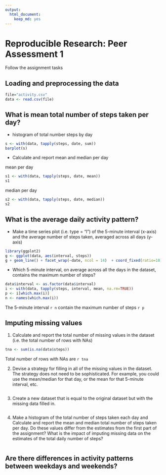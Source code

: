 ```yaml
---
output:
  html_document:
    keep_md: yes
---
```


# Reproducible Research: Peer Assessment 1

Follow the assignment tasks

## Loading and preprocessing the data
```r
file="activity.csv"
data <- read.csv(file)
```

## What is mean total number of steps taken per day?

- histogram of total number steps by day

```r
s <- with(data, tapply(steps, date, sum))
barplot(s)
```

- Calculate and report mean and median per day

mean per day
```r
s1 <- with(data, tapply(steps, date, mean))
s1
```

median per day
```r
s2 <- with(data, tapply(steps, date, median))
s2
```

## What is the average daily activity pattern?

- Make a time series plot (i.e. type = "l") of the 5-minute interval (x-axis) and the average number of steps taken, averaged across all days (y-axis)

```r
library(ggplot2)
g <- ggplot(data, aes(interval, steps))
g + geom_line() + facet_wrap(~date, ncol = 14)  + coord_fixed(ratio=10) + geom_line(stat="hline", yintercept="mean", col = "blue")+ theme(strip.text.x=element_text(size=4))
```

- Which 5-minute interval, on average across all the days in the dataset, contains the maximum number of steps?

```r
data$interval <- as.factor(data$interval)
i <- with(data, tapply(steps, interval, mean, na.rm=TRUE))
p <- i[which.max(i)]
n <- names(which.max(i))
```

The 5-minute interval `r n` contain the maximum number of steps `r p`


## Imputing missing values

1. Calculate and report the total number of missing values in the dataset (i.e. the total number of rows with NAs)

```r
tna <- sum(is.na(data$steps))
```

Total number of rows with NAs are `r tna`


2. Devise a strategy for filling in all of the missing values in the dataset. The strategy does not need to be sophisticated. For example, you could use the mean/median for that day, or the mean for that 5-minute interval, etc.

```r


```

3. Create a new dataset that is equal to the original dataset but with the missing data filled in.

```r


```

4. Make a histogram of the total number of steps taken each day and Calculate and report the mean and median total number of steps taken per day. Do these values differ from the estimates from the first part of the assignment? What is the impact of imputing missing data on the estimates of the total daily number of steps?

```r


```


## Are there differences in activity patterns between weekdays and weekends?






